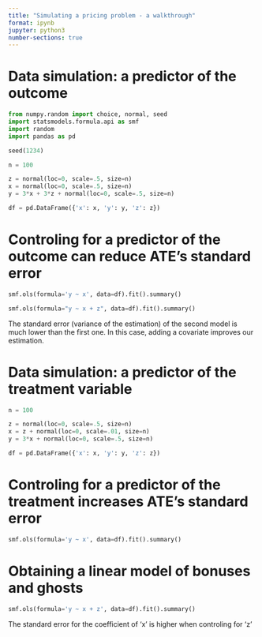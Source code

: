 ```yaml
---
title: "Simulating a pricing problem - a walkthrough"
format: ipynb
jupyter: python3
number-sections: true
---
```


# Data simulation: a predictor of the outcome

```python
from numpy.random import choice, normal, seed
import statsmodels.formula.api as smf
import random
import pandas as pd

seed(1234)

n = 100

z = normal(loc=0, scale=.5, size=n)
x = normal(loc=0, scale=.5, size=n)
y = 3*x + 3*z + normal(loc=0, scale=.5, size=n)

df = pd.DataFrame({'x': x, 'y': y, 'z': z})
```

# Controling for a predictor of the outcome can reduce ATE's standard error 

```python
smf.ols(formula='y ~ x', data=df).fit().summary()
```

```python
smf.ols(formula="y ~ x + z", data=df).fit().summary()
```

The standard error (variance of the estimation) of the second model is much lower than the first one. In this case, adding a covariate improves our estimation. 


#  Data simulation: a predictor of the treatment variable


```python
n = 100

z = normal(loc=0, scale=.5, size=n)
x = z + normal(loc=0, scale=.01, size=n)
y = 3*x + normal(loc=0, scale=.5, size=n)

df = pd.DataFrame({'x': x, 'y': y, 'z': z})
```

# Controling for a predictor of the treatment increases ATE's standard error

```python
smf.ols(formula='y ~ x', data=df).fit().summary()
```

# Obtaining a linear model of bonuses and ghosts

```python
smf.ols(formula='y ~ x + z', data=df).fit().summary()
```

The standard error for the coefficient of 'x' is higher when controling for 'z'